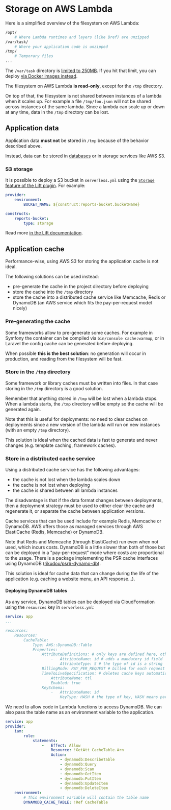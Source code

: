 
<NextSeo description="Learn how to store data and files in serverless PHP applications running on AWS Lambda." />

# Storage on AWS Lambda

Here is a simplified overview of the filesystem on AWS Lambda:

```bash
/opt/
    # Where Lambda runtimes and layers (like Bref) are unzipped
/var/task/
    # Where your application code is unzipped
/tmp/
    # Temporary files
...
```

The `/var/task` directory is [limited to 250MB](https://docs.aws.amazon.com/lambda/latest/dg/gettingstarted-limits.html#function-configuration-deployment-and-execution). If you hit that limit, you can deploy [via Docker images instead](../deploy/docker.mdx).

The filesystem on AWS Lambda **is read-only**, except for the `/tmp` directory.

On top of that, the filesystem is not shared between instances of a lambda when it scales up. For example a file `/tmp/foo.json` will not be shared across instances of the same lambda. Since a lambda can scale up or down at any time, data in the `/tmp` directory can be lost.

## Application data

Application data **must not** be stored in `/tmp` because of the behavior described above.

Instead, data can be stored in [databases](/docs/environment/database.md) or in storage services like AWS S3.

### S3 storage

It is possible to deploy a S3 bucket in `serverless.yml` using the [`Storage` feature of the Lift plugin](https://github.com/getlift/lift/blob/master/docs/storage.md). For example:

```yml filename="serverless.yml"
provider:
    environment:
        BUCKET_NAME: ${construct:reports-bucket.bucketName}

constructs:
    reports-bucket:
        type: storage
```

Read more [in the Lift documentation](https://github.com/getlift/lift/blob/master/docs/storage.md).

## Application cache

Performance-wise, using AWS S3 for storing the application cache is not ideal.

The following solutions can be used instead:

- pre-generate the cache in the project directory before deploying
- store the cache into the `/tmp` directory
- store the cache into a distributed cache service like Memcache, Redis or DynamoDB (an AWS service which fits the pay-per-request model nicely)

### Pre-generating the cache

Some frameworks allow to pre-generate some caches. For example in Symfony the container can be compiled via `bin/console cache:warmup`, or in Laravel the config cache can be generated before deploying.

When possible **this is the best solution**: no generation will occur in production, and reading from the filesystem will be fast.

### Store in the `/tmp` directory

Some framework or library caches must be written into files. In that case storing in the `/tmp` directory is a good solution.

Remember that anything stored in `/tmp` will be lost when a lambda stops. When a lambda starts, the `/tmp` directory will be empty so the cache will be generated again.

Note that this is useful for deployments: no need to clear caches on deployments since a new version of the lambda will run on new instances (with an empty `/tmp` directory).

This solution is ideal when the cached data is fast to generate and never changes (e.g. template caching, framework caches).

### Store in a distributed cache service

Using a distributed cache service has the following advantages:

- the cache is not lost when the lambda scales down
- the cache is not lost when deploying
- the cache is shared between all lambda instances

The disadvantage is that if the data format changes between deployments, then a deployment strategy must be used to either clear the cache and regenerate it, or separate the cache between application versions.

Cache services that can be used include for example Redis, Memcache or DynamoDB. AWS offers those as managed services through AWS ElastiCache (Redis, Memcache) or DynamoDB.

Note that Redis and Memcache (through ElastiCache) run even when not used, which incurs costs. DynamoDB is a little slower than both of those but can be deployed in a "pay-per-request" mode where costs are proportional to the usage. There is a package implementing the PSR cache interfaces using DynamoDB ([rikudou/psr6-dynamo-db](https://github.com/RikudouSage/DynamoDbCachePsr6)).

This solution is ideal for cache data that can change during the life of the application (e.g. caching a website menu, an API response…).

#### Deploying DynamoDB tables

As any service, DynamoDB tables can be deployed via CloudFormation using the `resources` key in `serverless.yml`:

```yml filename="serverless.yml"
service: app
...

resources:
    Resources:
        CacheTable:
            Type: AWS::DynamoDB::Table
            Properties:
                AttributeDefinitions: # only keys are defined here, other attributes are dynamic
                    -   AttributeName: id # adds a mandatory id field
                        AttributeType: S # the type of id is a string
                BillingMode: PAY_PER_REQUEST # billed for each request instead of paying for a constant capacity
                TimeToLiveSpecification: # deletes cache keys automatically based on a ttl field which contains a timestamp
                    AttributeName: ttl
                    Enabled: true
                KeySchema:
                    -   AttributeName: id
                        KeyType: HASH # the type of key, HASH means partition key (similar to primary keys in SQL)
```

We need to allow code in Lambda functions to access DynamoDB.
We can also pass the table name as an environment variable to the application.

```yml filename="serverless.yml"
service: app
provider:
    iam:
        role:
            statements:
                -   Effect: Allow
                    Resource: !GetAtt CacheTable.Arn
                    Action:
                        - dynamodb:DescribeTable
                        - dynamodb:Query
                        - dynamodb:Scan
                        - dynamodb:GetItem
                        - dynamodb:PutItem
                        - dynamodb:UpdateItem
                        - dynamodb:DeleteItem
    environment:
        # This environment variable will contain the table name
        DYNAMODB_CACHE_TABLE: !Ref CacheTable
```
